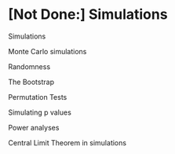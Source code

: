 # [Not Done:] Simulations

Simulations

Monte Carlo simulations

Randomness

The Bootstrap


Permutation Tests

Simulating p values

Power analyses


Central Limit Theorem in simulations

